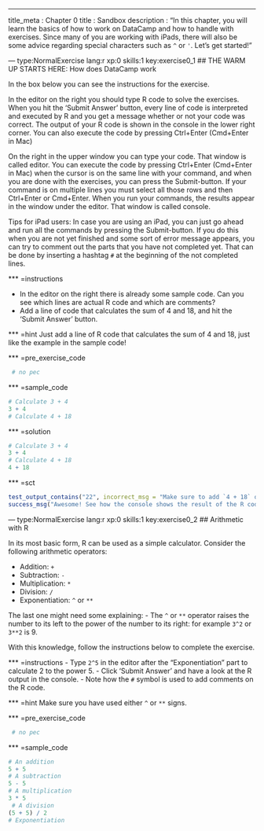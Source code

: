 --- 
title_meta  : Chapter 0
title       : Sandbox
description : "In this chapter, you will learn the basics of how to work on DataCamp and how to handle with exercises. 
Since many of you are working with iPads, there will also be some advice regarding special characters such as `^` or `'`. Let's get started!"
 
--- type:NormalExercise lang:r xp:0 skills:1 key:exercise0_1
## THE WARM UP STARTS HERE: How does DataCamp work
 
In the box below you can see the instructions for the exercise. 

In the editor on the right you should type R code to solve the exercises. When you hit the 'Submit Answer' button, every line of code is interpreted and executed by R and you get a message whether or not your code was correct. The output of your R code is shown in the console in the lower right corner. You can also execute the code by pressing Ctrl+Enter (Cmd+Enter in Mac)

On the right in the upper window you can type your code. That window is called editor. 
You can execute the code by pressing Ctrl+Enter (Cmd+Enter in Mac) when the cursor is on the same line with your command,
and when you are done with the exercises, you can press the Submit-button.
If your command is on multiple lines you must select all those rows and then Ctrl+Enter or Cmd+Enter.
When you run your commands, the results appear in the window under the editor. That window is called console.

Tips for iPad users:
In case you are using an iPad, you can just go ahead and run all the commands by pressing the Submit-button. 
If you do this when you are not yet 
finished and some sort of error message appears, you can try to comment out the parts that you have not completed yet. 
That can be done by inserting a hashtag `#` at the beginning of the not completed lines.

*** =instructions

- In the editor on the right there is already some sample code. Can you see which lines are actual R code and which are comments?
- Add a line of code that calculates the sum of 4 and 18, and hit the 'Submit Answer' button.

*** =hint
Just add a line of R code that calculates the sum of 4 and 18, just like the example in the sample code!

*** =pre_exercise_code
```r
 # no pec
```

*** =sample_code
```r
# Calculate 3 + 4
3 + 4
# Calculate 4 + 18
```

*** =solution
```r
# Calculate 3 + 4
3 + 4
# Calculate 4 + 18
4 + 18
```

*** =sct
```r
test_output_contains("22", incorrect_msg = "Make sure to add `4 + 18` on a new line. Do not start the line with a `#`, otherwise your R code is not executed!")
success_msg("Awesome! See how the console shows the result of the R code you submitted? Now that you're familiar with the interface, let's get down to R business!")
```

--- type:NormalExercise lang:r xp:0 skills:1 key:exercise0_2
## Arithmetic with R

In its most basic form, R can be used as a simple calculator. Consider the following arithmetic operators:

- Addition: `+`
- Subtraction: `-`
- Multiplication: `*`
- Division: `/`
- Exponentiation: `^` or `**`

The last one might need some explaining:
- The `^` or `**` operator raises the number to its left to the power of the number to its right: for example `3^2` or `3**2` is 9.

With this knowledge, follow the instructions below to complete the exercise.

*** =instructions
- Type `2^5` in the editor after the "Exponentiation" part to calculate 2 to the power 5.
- Click 'Submit Answer' and have a look at the R output in the console.
- Note how the `#` symbol is used to add comments on the R code.

*** =hint
Make sure you have used either `^` or `**` signs.

*** =pre_exercise_code
```r
 # no pec
```

*** =sample_code
```r
# An addition
5 + 5 
# A subtraction
5 - 5 
# A multiplication
3 * 5
 # A division
(5 + 5) / 2 
# Exponentiation

```
